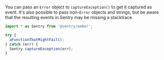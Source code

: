 You can pass an `Error` object to `captureException()` to get it captured as event. It's also possible to pass non-`Error` objects and strings, but be aware that the resulting events in Sentry may be missing a stacktrace.

```javascript
import * as Sentry from '@sentry/ember';

try {
  aFunctionThatMightFail();
} catch (err) {
  Sentry.captureException(err);
}
```
